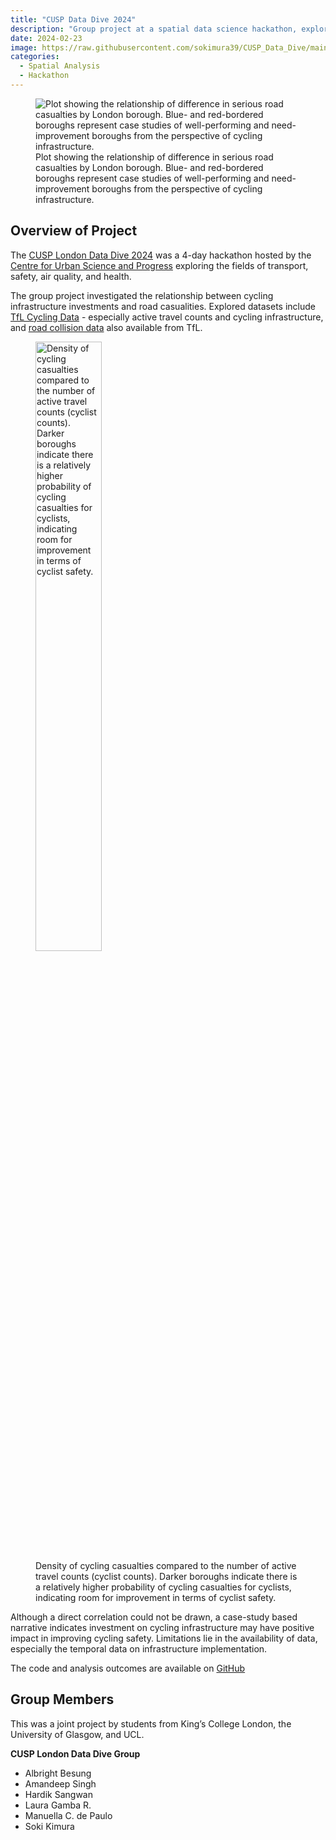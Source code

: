 ```yaml
---
title: "CUSP Data Dive 2024"
description: "Group project at a spatial data science hackathon, exploring road safety and cycling infrastructure."
date: 2024-02-23
image: https://raw.githubusercontent.com/sokimura39/CUSP_Data_Dive/main/plots/casualty_difference.png
categories:
  - Spatial Analysis
  - Hackathon
---
```


![Plot showing the relationship of difference in serious road casualties by London borough. Blue- and red-bordered boroughs represent case studies of well-performing and need-improvement boroughs from the perspective of cycling infrastructure.](https://raw.githubusercontent.com/sokimura39/CUSP_Data_Dive/main/plots/casualty_difference.png)

## Overview of Project

The [CUSP London Data Dive 2024](https://github.com/cusp-london/data-dive-2024) was a 4-day hackathon hosted by the [Centre for Urban Science and Progress](https://cusplondon.ac.uk/) exploring the fields of transport, safety, air quality, and health. 

The group project investigated the relationship between cycling infrastructure investments and road casualities. Explored datasets include [TfL Cycling Data](https://cycling.data.tfl.gov.uk/) - especially active travel counts and cycling infrastructure, and [road collision data](https://tfl.gov.uk/corporate/publications-and-reports/road-safety) also available from TfL. 

![Density of cycling casualties compared to the number of active travel counts (cyclist counts). Darker boroughs indicate there is a relatively higher probability of cycling casualties for cyclists, indicating room for improvement in terms of cyclist safety.](https://raw.githubusercontent.com/sokimura39/CUSP_Data_Dive/main/plots/cycle_casualties_per_traffic.png){width=50%}

Although a direct correlation could not be drawn, a case-study based narrative indicates investment on cycling infrastructure may have positive impact in improving cycling safety. Limitations lie in the availability of data, especially the temporal data on infrastructure implementation.

The code and analysis outcomes are available on [GitHub](https://github.com/sokimura39/CUSP_Data_Dive)

## Group Members

This was a joint project by students from King's College London, the University of Glasgow, and UCL.

**CUSP London Data Dive Group**

- Albright Besung
- Amandeep Singh
- Hardik Sangwan
- Laura Gamba R.
- Manuella C. de Paulo
- Soki Kimura
